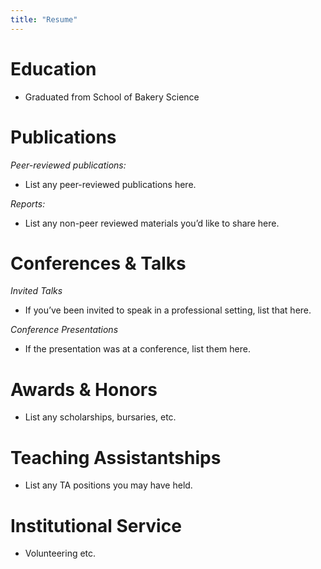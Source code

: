 ```yaml
---
title: "Resume"
---
```


# Education

-   Graduated from School of Bakery Science

# Publications

*Peer-reviewed publications:*

- List any peer-reviewed publications here.

*Reports:*

- List any non-peer reviewed materials you'd like to share here.

# Conferences & Talks

*Invited Talks*

- If you've been invited to speak in a professional setting, list that here. 

*Conference Presentations*

- If the presentation was at a conference, list them here. 

# Awards & Honors

- List any scholarships, bursaries, etc. 


# Teaching Assistantships

- List any TA positions you may have held. 

# Institutional Service

- Volunteering etc. 
